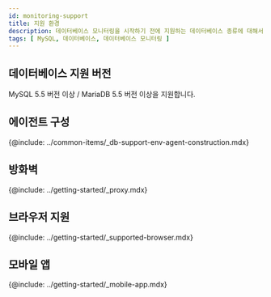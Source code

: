 ```yaml
---
id: monitoring-support
title: 지원 환경
description: 데이터베이스 모니터링을 시작하기 전에 지원하는 데이터베이스 종류에 대해서 알아보세요.
tags: [ MySQL, 데이터베이스, 데이터베이스 모니터링 ]
---
```



<Desc name='MySQL' />

## 데이터베이스 지원 버전

MySQL 5.5 버전 이상 / MariaDB 5.5 버전 이상을 지원합니다.

## 에이전트 구성

{@include: ../common-items/_db-support-env-agent-construction.mdx}

## 방화벽

{@include: ../getting-started/_proxy.mdx}  

## 브라우저 지원

{@include: ../getting-started/_supported-browser.mdx}  

## 모바일 앱

{@include: ../getting-started/_mobile-app.mdx} 